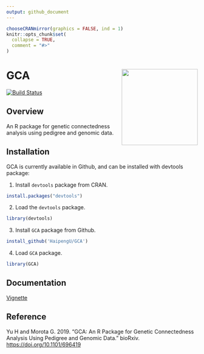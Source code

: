 ```yaml
---
output: github_document
---
```


<!-- README.md is generated from README.Rmd. Please edit README.Rmd (this file) -->

```r
chooseCRANmirror(graphics = FALSE, ind = 1)
knitr::opts_chunk$set(
  collapse = TRUE,
  comment = "#>"
)
```

# GCA <img src="man/figures/GCA.png" height="200" align="right"/>

[![Build Status](https://travis-ci.org/HaipengU/GCA.svg?branch=master)](https://travis-ci.org/HaipengU/GCA)

## Overview 
An R package for genetic connectedness analysis using pedigree and genomic data. 

## Installation
GCA is currently available in Github, and can be installed with devtools package: 

1. Install `devtools` package from CRAN. 
```r
install.packages("devtools")
```

2. Load the `devtools` package.
```r
library(devtools)
```

3. Install `GCA` package from Github.
```r
install_github('HaipengU/GCA')
```

4. Load `GCA` package. 
```r
library(GCA)
```

## Documentation
[Vignette](https://haipengu.github.io/Rmd/Vignette.html)

## Reference
Yu H and Morota G. 2019. “GCA: An R Package for Genetic Connectedness Analysis Using Pedigree and Genomic Data.” bioRxiv. [https://doi.org/10.1101/696419](https://doi.org/10.1101/696419)
